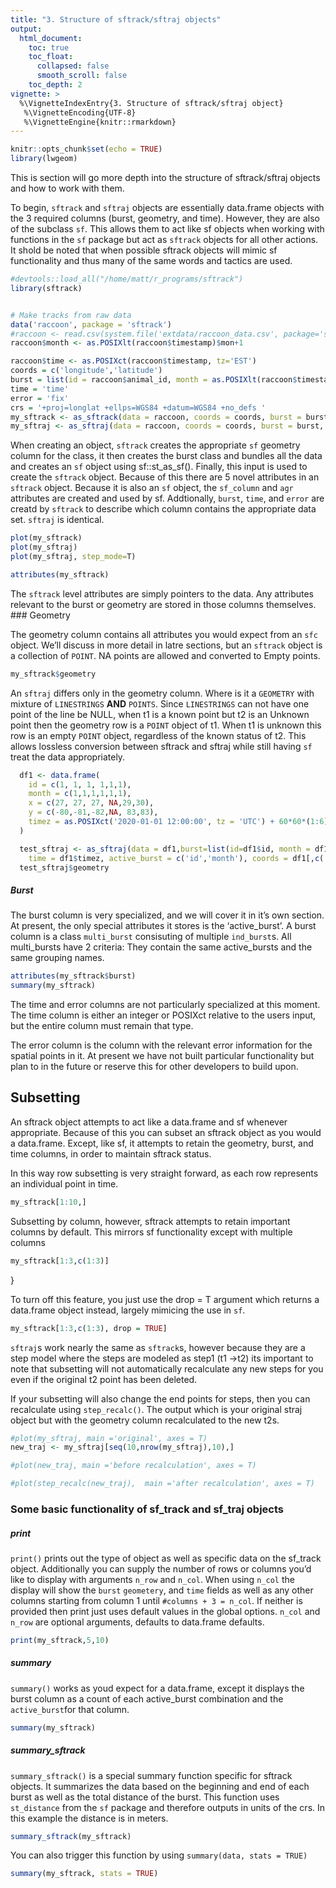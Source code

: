 ```yaml
---
title: "3. Structure of sftrack/sftraj objects"
output:
  html_document:
    toc: true
    toc_float:
      collapsed: false
      smooth_scroll: false
    toc_depth: 2
vignette: >
  %\VignetteIndexEntry{3. Structure of sftrack/sftraj object}
   %\VignetteEncoding{UTF-8}
   %\VignetteEngine{knitr::rmarkdown}
---
```

```r
knitr::opts_chunk$set(echo = TRUE)
library(lwgeom)
```
This is section will go more depth into the structure of sftrack/sftraj objects and how to work with them.

To begin, `sftrack` and `sftraj` objects are essentially data.frame objects with the 3 required columns (burst, geometry, and time). However, they are also of the subclass `sf`. This allows them to act like sf objects when working with functions in the `sf` package but act as `sftrack` objects for all other actions. It shold be noted that when possible sftrack objects will mimic sf functionality and thus many of the same words and tactics are used.

```r
#devtools::load_all("/home/matt/r_programs/sftrack")
library(sftrack)


# Make tracks from raw data
data('raccoon', package = 'sftrack')
#raccoon <- read.csv(system.file('extdata/raccoon_data.csv', package='sftrack'))
raccoon$month <- as.POSIXlt(raccoon$timestamp)$mon+1

raccoon$time <- as.POSIXct(raccoon$timestamp, tz='EST')
coords = c('longitude','latitude')
burst = list(id = raccoon$animal_id, month = as.POSIXlt(raccoon$timestamp)$mon+1)
time = 'time'
error = 'fix'
crs = '+proj=longlat +ellps=WGS84 +datum=WGS84 +no_defs '
my_sftrack <- as_sftrack(data = raccoon, coords = coords, burst = burst, time = time, error = error, crs = crs)
my_sftraj <- as_sftraj(data = raccoon, coords = coords, burst = burst, time = time, error = error, crs = crs)

```

When creating an object, `sftrack` creates the appropriate `sf` geometry column for the class, it then creates the burst class and bundles all the data and creates an `sf` object using sf::st_as_sf(). Finally, this input is used to create the `sftrack` object. Because of this there are 5 novel attributes in an `sftrack` object. Because it is also an `sf` object, the `sf_column` and `agr` attributes are created and used by sf. Addtionally, `burst`, `time`, and `error` are creatd by `sftrack` to describe which column contains the appropriate data set. `sftraj` is identical.
```r
plot(my_sftrack)
plot(my_sftraj)
plot(my_sftraj, step_mode=T)
```
```r
attributes(my_sftrack)
```

The `sftrack` level attributes are simply pointers to the data. Any attributes relevant to the burst or geometry are stored in those columns themselves. 
### Geometry

The geometry column contains all attributes you would expect from an `sfc` object. We'll discuss in more detail in latre sections, but an `sftrack` object is a collection of `POINT`. NA points are allowed and converted to Empty points. 
```r
my_sftrack$geometry
```

An `sftraj` differs only in the geometry column. Where is it a `GEOMETRY` with mixture of `LINESTRINGS` **AND** `POINTS`. Since `LINESTRINGS` can not have one point of the line be NULL, when t1 is a known point but t2 is an Unknown point then the geometry row is a `POINT` object of t1. When t1 is unknown this row is an empty `POINT` object, regardless of the known status of t2. This allows lossless conversion between sftrack and sftraj while still having `sf` treat the data appropriately.


```r
  df1 <- data.frame(
    id = c(1, 1, 1, 1,1,1),
    month = c(1,1,1,1,1,1),
    x = c(27, 27, 27, NA,29,30),
    y = c(-80,-81,-82,NA, 83,83),
    timez = as.POSIXct('2020-01-01 12:00:00', tz = 'UTC') + 60*60*(1:6)
  )

  test_sftraj <- as_sftraj(data = df1,burst=list(id=df1$id, month = df1$month),
    time = df1$timez, active_burst = c('id','month'), coords = df1[,c('x','y')])
  test_sftraj$geometry
```

##### Burst
The burst column is very specialized, and we will cover it in it's own section. At present, the only special attributes it stores is the 'active_burst'. A burst column is a class `multi_burst` consisuting of multiple `ind_burst`s. All multi_bursts have 2 criteria: They contain the same active_bursts and the same grouping names. 

```r
attributes(my_sftrack$burst)
summary(my_sftrack)
```

The time and error columns are not particularly specialized at this moment. The time column is either an integer or POSIXct relative to the users input, but the entire column must remain that type.

The error column is the column with the relevant error information for the spatial points in it. At present we have not built particular functionality but plan to in the future or reserve this for other developers to build upon.


## Subsetting

An sftrack object attempts to act like a data.frame and sf whenever appropriate. Because of this you can subset an sftrack object as you would a data.frame. Except, like sf, it attempts to retain the geometry, burst, and time columns, in order to maintain sftrack status.

In this way row subsetting is very straight forward, as each row represents an individual point in time.

```r

my_sftrack[1:10,]
```

Subsetting by column, however, sftrack attempts to retain important columns by default. This mirrors sf functionality except with multiple columns

```r

my_sftrack[1:3,c(1:3)]
```
}

To turn off this feature, you just use the drop = T argument which returns a data.frame object instead, largely mimicing the use in `sf`.

```r
my_sftrack[1:3,c(1:3), drop = TRUE]
```

`sftraj`s work nearly the same as `sftrack`s, however because they are a step model where the steps are modeled as step1 (t1 ->t2) its important to note that subsetting will not automatically recalculate any new steps for you even if the original t2 point has been deleted.

If your subsetting will also change the end points for steps, then you can recalculate using `step_recalc()`. The output which is your original straj object but with the geometry column recalculated to the new t2s. 

```r
#plot(my_sftraj, main ='original', axes = T)
new_traj <- my_sftraj[seq(10,nrow(my_sftraj),10),]

#plot(new_traj, main ='before recalculation', axes = T)

#plot(step_recalc(new_traj),  main ='after recalculation', axes = T)
```

### Some basic functionality of sf_track and sf_traj objects

##### print  

`print()` prints out the type of object as well as specific data on the sf_track object. Additionally you can supply the number of rows or columns you'd like to display with arguments `n_row` and `n_col`. When using `n_col` the display will show the `burst` `geometery`, and `time` fields as well as any other columns starting from column 1 until `#columns + 3 = n_col`. If neither is provided then print just uses default values in the global options. `n_col` and `n_row` are optional arguments, defaults to data.frame defaults.

```r

print(my_sftrack,5,10)
```

##### summary  

`summary()` works as youd expect for a data.frame, except it displays the burst column as a count of each active_burst combination and the `active_burst `for that column.  
```r
summary(my_sftrack)
```

##### summary_sftrack  

`summary_sftrack()` is a special summary function specific for sftrack objects. It summarizes the data based on the beginning and end of each burst as well as the total distance of the burst. This function uses `st_distance` from the `sf` package and therefore outputs in units of the crs. In this example the distance is in meters.
```r
summary_sftrack(my_sftrack)

```

You can also trigger this function by using `summary(data, stats = TRUE)`

```r
summary(my_sftrack, stats = TRUE)
```



